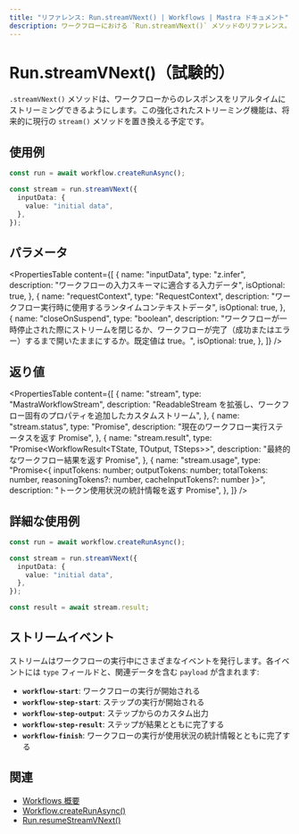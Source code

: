 ```yaml
---
title: "リファレンス: Run.streamVNext() | Workflows | Mastra ドキュメント"
description: ワークフローにおける `Run.streamVNext()` メソッドのリファレンス。応答のリアルタイムストリーミングを可能にします。
---
```




# Run.streamVNext()（試験的）

<StreamVNextCallout />

`.streamVNext()` メソッドは、ワークフローからのレスポンスをリアルタイムにストリーミングできるようにします。この強化されたストリーミング機能は、将来的に現行の `stream()` メソッドを置き換える予定です。

## 使用例

```typescript showLineNumbers copy
const run = await workflow.createRunAsync();

const stream = run.streamVNext({
  inputData: {
    value: "initial data",
  },
});
```

## パラメータ

<PropertiesTable
  content={[
    {
      name: "inputData",
      type: "z.infer<TInput>",
      description: "ワークフローの入力スキーマに適合する入力データ",
      isOptional: true,
    },
    {
      name: "requestContext",
      type: "RequestContext",
      description: "ワークフロー実行時に使用するランタイムコンテキストデータ",
      isOptional: true,
    },
    {
      name: "closeOnSuspend",
      type: "boolean",
      description: "ワークフローが一時停止された際にストリームを閉じるか、ワークフローが完了（成功またはエラー）するまで開いたままにするか。既定値は true。",
      isOptional: true,
    },
  ]}
/>

## 返り値

<PropertiesTable
  content={[
    {
      name: "stream",
      type: "MastraWorkflowStream<ChunkType>",
      description: "ReadableStream<ChunkType> を拡張し、ワークフロー固有のプロパティを追加したカスタムストリーム",
    },
    {
      name: "stream.status",
      type: "Promise<RunStatus>",
      description: "現在のワークフロー実行ステータスを返す Promise",
    },
    {
      name: "stream.result",
      type: "Promise<WorkflowResult<TState, TOutput, TSteps>>",
      description: "最終的なワークフロー結果を返す Promise",
    },
    {
      name: "stream.usage",
      type: "Promise<{ inputTokens: number; outputTokens: number; totalTokens: number, reasoningTokens?: number, cacheInputTokens?: number }>",
      description: "トークン使用状況の統計情報を返す Promise",
    },
  ]}
/>

## 詳細な使用例

```typescript showLineNumbers copy
const run = await workflow.createRunAsync();

const stream = run.streamVNext({
  inputData: {
    value: "initial data",
  },
});

const result = await stream.result;
```

## ストリームイベント

ストリームはワークフローの実行中にさまざまなイベントを発行します。各イベントには `type` フィールドと、関連データを含む `payload` が含まれます:

- **`workflow-start`**: ワークフローの実行が開始される
- **`workflow-step-start`**: ステップの実行が開始される
- **`workflow-step-output`**: ステップからのカスタム出力
- **`workflow-step-result`**: ステップが結果とともに完了する
- **`workflow-finish`**: ワークフローの実行が使用状況の統計情報とともに完了する

## 関連

- [Workflows 概要](../../../docs/workflows/overview.mdx#run-workflow)
- [Workflow.createRunAsync()](../create-run.mdx)
- [Run.resumeStreamVNext()](./resumeStreamVNext.mdx)